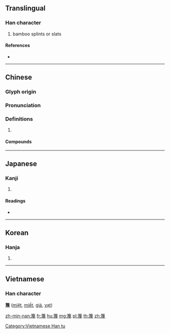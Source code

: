 {{character info/new}}
==Translingual==

===Han character===
{{Han char|rn=118|rad=竹|as=11|sn=17|four=88253|canj=HWLI}}

# bamboo splints or slats

====References====
* {{Han ref|kx=0896.200|dkj=26416|dj=1323.130|hdz=53009.010|uh=7BFE|ud=31742|bh=C14E|bd=49486}}

----

==Chinese==
{{zh-forms}}

===Glyph origin===
{{Han etym}}

===Pronunciation===
{{zh-pron
|m=miè
|c=mit6
|mn=bi̍h
|mc=y
|oc=y
|cat=
}}

===Definitions===
{{zh-hanzi}}

# {{rfdef|zh}}

====Compounds====
{{zh-der|乾篾片|席篾|土篾片|篾黃|篾片|篾條|篾片相公|篾席|竹篾|細篾兒|高粱篾兒|篾篁|篾匠|篾青|篾客|篾尺}}

----

==Japanese==

===Kanji===
{{ja-kanji|grade=|rs=竹11}}

# {{defn|lang=ja|sort=竹11}}

====Readings====
* {{ja-readings|on=[[べつ]] (betsu), [[めち]] (mechi)|kun=|nanori=}}

----

==Korean==

===Hanja===
{{ko-hanja|hangeul=멸|eumhun=|rv=myeol|mr=myŏl|y=myel}}

# {{defn|lang=ko|sort=竹11}}

----

==Vietnamese==

===Han character===
'''篾''' ([[miệt]], [[miết]], [[giá]], [[vạt]])

[[Category:Vietnamese Han tu]]

[[zh-min-nan:篾]]
[[fr:篾]]
[[hu:篾]]
[[mg:篾]]
[[pl:篾]]
[[th:篾]]
[[zh:篾]]